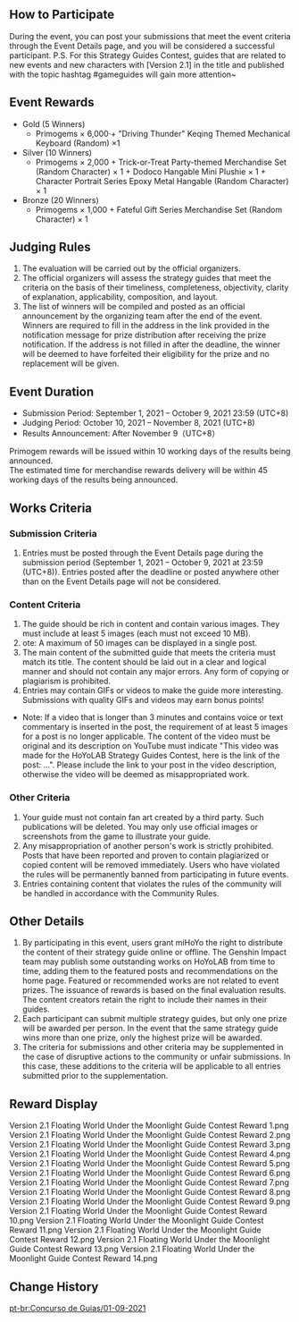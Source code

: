 {{Event
|name              = Version 2.1 "Floating World Under the Moonlight" Guide Contest
|image             = Version 2.1 Floating World Under the Moonlight Guide Contest.png
|type              = Web
|type2             = Submission
|time_known        = yes
|time_start        = 2021-09-01 00:00:00
|time_start_offset = GMT+8
|time_end          = 2021-10-09 23:59:00
|time_end_offset   = GMT+8
|link              = https://www.hoyolab.com/contribution/52
}}
==How to Participate==
During the event, you can post your submissions that meet the event criteria through the Event Details page, and you will be considered a successful participant.
P.S. For this Strategy Guides Contest, guides that are related to new events and new characters with [Version 2.1] in the title and published with the topic hashtag #gameguides will gain more attention~

==Event Rewards==
* Gold (5 Winners)
** Primogems × 6,000·+ "Driving Thunder" Keqing Themed Mechanical Keyboard (Random) ×1
* Silver (10 Winners)
** Primogems × 2,000 + Trick-or-Treat Party-themed Merchandise Set (Random Character) × 1 + Dodoco Hangable Mini Plushie × 1 + Character Portrait Series Epoxy Metal Hangable (Random Character) × 1
* Bronze (20 Winners)
** Primogems × 1,000 + Fateful Gift Series Merchandise Set (Random Character) × 1

==Judging Rules==
# The evaluation will be carried out by the official organizers.
# The official organizers will assess the strategy guides that meet the criteria on the basis of their timeliness, completeness, objectivity, clarity of explanation, applicability, composition, and layout.
# The list of winners will be compiled and posted as an official announcement by the organizing team after the end of the event. Winners are required to fill in the address in the link provided in the notification message for prize distribution after receiving the prize notification. If the address is not filled in after the deadline, the winner will be deemed to have forfeited their eligibility for the prize and no replacement will be given.

==Event Duration==
* Submission Period: September 1, 2021 – October 9, 2021 23:59 (UTC+8)
* Judging Period: October 10, 2021 – November 8, 2021 (UTC+8)
* Results Announcement: After November 9（UTC+8）
Primogem rewards will be issued within 10 working days of the results being announced.<br />The estimated time for merchandise rewards delivery will be within 45 working days of the results being announced.

==Works Criteria==
===Submission Criteria===
# Entries must be posted through the Event Details page during the submission period (September 1, 2021 – October 9, 2021 at 23:59 (UTC+8)). Entries posted after the deadline or posted anywhere other than on the Event Details page will not be considered.

===Content Criteria===
# The guide should be rich in content and contain various images. They must include at least 5 images (each must not exceed 10 MB).
#ote: A maximum of 50 images can be displayed in a single post.
# The main content of the submitted guide that meets the criteria must match its title. The content should be laid out in a clear and logical manner and should not contain any major errors. Any form of copying or plagiarism is prohibited.
# Entries may contain GIFs or videos to make the guide more interesting. Submissions with quality GIFs and videos may earn bonus points!
* Note: If a video that is longer than 3 minutes and contains voice or text commentary is inserted in the post, the requirement of at least 5 images for a post is no longer applicable. The content of the video must be original and its description on YouTube must indicate "This video was made for the HoYoLAB Strategy Guides Contest, here is the link of the post: ...". Please include the link to your post in the video description, otherwise the video will be deemed as misappropriated work.

===Other Criteria===
# Your guide must not contain fan art created by a third party. Such publications will be deleted. You may only use official images or screenshots from the game to illustrate your guide.
# Any misappropriation of another person's work is strictly prohibited. Posts that have been reported and proven to contain plagiarized or copied content will be removed immediately. Users who have violated the rules will be permanently banned from participating in future events.
# Entries containing content that violates the rules of the community will be handled in accordance with the Community Rules.

==Other Details==
# By participating in this event, users grant miHoYo the right to distribute the content of their strategy guide online or offline. The Genshin Impact team may publish some outstanding works on HoYoLAB from time to time, adding them to the featured posts and recommendations on the home page. Featured or recommended works are not related to event prizes. The issuance of rewards is based on the final evaluation results. The content creators retain the right to include their names in their guides.
# Each participant can submit multiple strategy guides, but only one prize will be awarded per person. In the event that the same strategy guide wins more than one prize, only the highest prize will be awarded.
# The criteria for submissions and other criteria may be supplemented in the case of disruptive actions to the community or unfair submissions. In this case, these additions to the criteria will be applicable to all entries submitted prior to the supplementation.

==Reward Display==
<gallery>
Version 2.1 Floating World Under the Moonlight Guide Contest Reward 1.png
Version 2.1 Floating World Under the Moonlight Guide Contest Reward 2.png
Version 2.1 Floating World Under the Moonlight Guide Contest Reward 3.png
Version 2.1 Floating World Under the Moonlight Guide Contest Reward 4.png
Version 2.1 Floating World Under the Moonlight Guide Contest Reward 5.png
Version 2.1 Floating World Under the Moonlight Guide Contest Reward 6.png
Version 2.1 Floating World Under the Moonlight Guide Contest Reward 7.png
Version 2.1 Floating World Under the Moonlight Guide Contest Reward 8.png
Version 2.1 Floating World Under the Moonlight Guide Contest Reward 9.png
Version 2.1 Floating World Under the Moonlight Guide Contest Reward 10.png
Version 2.1 Floating World Under the Moonlight Guide Contest Reward 11.png
Version 2.1 Floating World Under the Moonlight Guide Contest Reward 12.png
Version 2.1 Floating World Under the Moonlight Guide Contest Reward 13.png
Version 2.1 Floating World Under the Moonlight Guide Contest Reward 14.png
</gallery>

==Change History==
{{Change History|2.1}}

[[pt-br:Concurso de Guias/01-09-2021]]